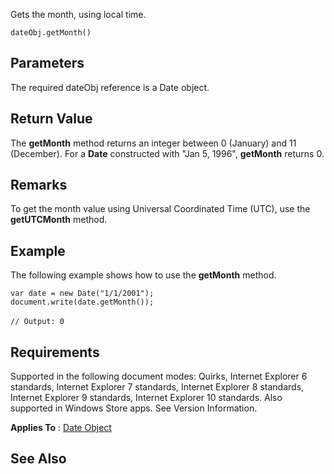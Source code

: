 Gets the month, using local time.

 dateObj.getMonth()

==Parameters==
The required dateObj reference is a Date object.


==Return Value==
The '''getMonth''' method returns an integer between 0 (January) and 11 (December). For a '''Date''' constructed with "Jan 5, 1996", '''getMonth''' returns 0.


==Remarks==
To get the month value using Universal Coordinated Time (UTC), use the '''getUTCMonth''' method.


==Example==
The following example shows how to use the '''getMonth''' method.

 var date = new Date("1/1/2001");
 document.write(date.getMonth());
 
 // Output: 0

==Requirements==
Supported in the following document modes: Quirks, Internet Explorer 6 standards, Internet Explorer 7 standards, Internet Explorer 8 standards, Internet Explorer 9 standards, Internet Explorer 10 standards. Also supported in Windows Store apps. See Version Information.

'''Applies To''' : [[Date|Date Object]]


==See Also==

              

              

              
